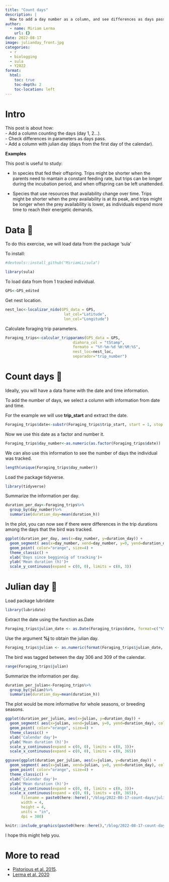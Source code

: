 ```yaml
---
title: "Count days"
description: |
  How to add a day number as a column, and see differences as days pass.
author:
  - name: Miriam Lerma
    url: {}
date: 2022-08-17
image: julianday_front.jpg
categories:
  - r
  - biologging
  - sula
  - Y2022
format:
  html:
    toc: true
    toc-depth: 2
    toc-location: left
---
```



# Intro 

This post is about how: <br> 
- Add a column counting the days (day 1, 2...).<br>
- Check differences in parameters as days pass. <br>
- Add a column with julian day (days from the first day of the calendar). <br>

**Examples** <br>

This post is useful to study: 

- In species that fed their offspring. Trips might be shorter when the parents need to mantain a constant feeding rate, but trips can be longer during the incubation period, and when offspring can be left unattended.

- Species that use resources that availability change over time. Trips might be shorter when the prey availability is at its peak, and trips might be longer when the prey availability is lower, as individuals expend more time to reach their energetic demands.

# Data 📖

To do this exercise, we will load data from the package 'sula'

To install:

```r
#devtools::install_github("MiriamLL/sula")
```

```r
library(sula)
```

To load data from from 1 tracked individual. 

```r
GPS<-GPS_edited
```

Get nest location.

```r
nest_loc<-localizar_nido(GPS_data = GPS,
                          lat_col="Latitude",
                          lon_col="Longitude")
```

Calculate foraging trip parameters. 

```r
Foraging_trips<-calcular_tripparams(GPS_data = GPS,
                              diahora_col = "tStamp",
                              formato = "%Y-%m-%d %H:%M:%S",
                              nest_loc=nest_loc,
                              separador="trip_number")
```

# Count days 🧮

Ideally, you will have a data frame with the date and time information.

To add the number of days, we select a column with information from date and time.

For the example we will use **trip_start** and extract the date.

```r
Foraging_trips$date<-substr(Foraging_trips$trip_start, start = 1, stop = 10)
```

Now we use this date as a factor and number it. 

```r
Foraging_trips$day_number<-as.numeric(as.factor(Foraging_trips$date))
```

We can also use this information to see the number of days the individual was tracked.

```r
length(unique(Foraging_trips$day_number))
```

Load the package tidyverse.

```r
library(tidyverse)
```

Summarize the information per day.

```r
duration_per_day<-Foraging_trips%>%
  group_by(day_number)%>%
  summarise(duration_day=mean(duration_h))
```

In the plot, you can now see if there were differences in the trip durations among the days that the bird was tracked.

```r
ggplot(duration_per_day, aes(x=day_number, y=duration_day)) +
  geom_segment( aes(x=day_number, xend=day_number, y=0, yend=duration_day), color="grey") +
  geom_point( color="orange", size=4) +
  theme_classic() +
  xlab('Days since begginnig of tracking')+
  ylab('Mean duration (h)')+
  scale_y_continuous(expand = c(0, 0), limits = c(0, 3))
```

# Julian day 📅

Load package lubridate

```r
library(lubridate)
```

Extract the date using the function as.Date

```r
Foraging_trips$julian_date <- as.Date(Foraging_trips$date, format=c("%Y-%m-%d"))
```

Use the argument **%j** to obtain the julian day.

```r
Foraging_trips$julian <- as.numeric(format(Foraging_trips$julian_date, "%j"))
```

The bird was tagged between the day 306 and 309 of the calendar. 

```r
range(Foraging_trips$julian)
```

Summarize the information per day.

```r
duration_per_julian<-Foraging_trips%>%
  group_by(julian)%>%
  summarise(duration_day=mean(duration_h))
```

The plot would be more informative for whole seasons, or breeding seasons.

```r
ggplot(duration_per_julian, aes(x=julian, y=duration_day)) +
  geom_segment( aes(x=julian, xend=julian, y=0, yend=duration_day), color="grey") +
  geom_point( color="orange", size=4) +
  theme_classic() +
  xlab('Calendar day')+
  ylab('Mean duration (h)')+
  scale_y_continuous(expand = c(0, 0), limits = c(0, 3))+
  scale_x_continuous(expand = c(0, 0), limits = c(0, 365))
```

```r
ggsave(ggplot(duration_per_julian, aes(x=julian, y=duration_day)) +
  geom_segment( aes(x=julian, xend=julian, y=0, yend=duration_day), color="grey") +
  geom_point( color="orange", size=4) +
  theme_classic() +
  xlab('Calendar day')+
  ylab('Mean duration (h)')+
  scale_y_continuous(expand = c(0, 0), limits = c(0, 3))+
  scale_x_continuous(expand = c(0, 0), limits = c(0, 365)), 
       filename = paste0(here::here(),"/blog/2022-08-17-count-days/julian_export.jpg"),
       width = 4, 
       height = 4, 
       units = "in",
       dpi = 300)
```

```r
knitr::include_graphics(paste0(here::here(),"/blog/2022-08-17-count-days/julian_export.jpg"))
```

I hope this might help you.


# More to read 

- [Pistorious et al. 2015](https://www.ncbi.nlm.nih.gov/pmc/articles/PMC4651498/).
- [Lerma et al. 2020](https://link.springer.com/article/10.1007/s00265-020-02921-1)





